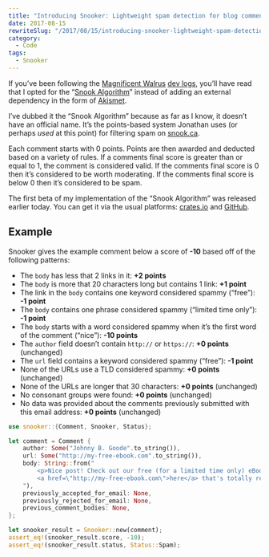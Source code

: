 ```yaml
---
title: "Introducing Snooker: Lightweight spam detection for blog comments"
date: 2017-08-15
rewriteSlug: "/2017/08/15/introducing-snooker-lightweight-spam-detection-for-blog-comments"
category:
  - Code
tags:
  - Snooker
---
```


If you’ve been following the [Magnificent Walrus](https://elliotekj.com/2017/08/12/initial-thoughts-on-baked-commenting/) [dev logs](https://elliotekj.com/2017/08/13/baked-commenting-dev-log-n1/), you’ll have read that I opted for the “[Snook Algorithm](https://snook.ca/archives/other/effective_blog_comment_spam_blocker)” instead of adding an external dependency in the form of [Akismet](https://akismet.com).

I’ve dubbed it the “Snook Algorithm” because as far as I know, it doesn’t have an official name. It’s the points-based system Jonathan uses (or perhaps _used_ at this point) for filtering spam on [snook.ca](https://snook.ca/).

Each comment starts with 0 points. Points are then awarded and deducted based on a variety of rules. If a comments final score is greater than or equal to 1, the comment is considered valid. If the comments final score is 0 then it’s considered to be worth moderating. If the comments final score is below 0 then it’s considered to be spam.

The first beta of my implementation of the “Snook Algorithm” was released earlier today. You can get it via the usual platforms: [crates.io](https://crates.io/crates/snooker) and [GitHub](https://github.com/elliotekj/snooker).

## Example

Snooker gives the example comment below a score of **-10** based off of the following patterns:

- The `body` has less that 2 links in it: **+2 points**
- The `body` is more that 20 characters long but contains 1 link: **+1 point**
- The link in the `body` contains one keyword considered spammy (“free”): **-1 point**
- The `body` contains one phrase considered spammy (“limited time only”): **-1 point**
- The `body` starts with a word considered spammy when it’s the first word of the comment (“nice”): **-10 points**
- The `author` field doesn’t contain `http://` or `https://`: **+0 points** (unchanged)
- The `url` field contains a keyword considered spammy (“free”): **-1 point**
- None of the URLs use a TLD considered spammy: **+0 points** (unchanged)
- None of the URLs are longer that 30 characters: **+0 points** (unchanged)
- No consonant groups were found: **+0 points** (unchanged)
- No data was provided about the comments previously submitted with this email address: **+0 points** (unchanged)

```rust
use snooker::{Comment, Snooker, Status};

let comment = Comment {
    author: Some("Johnny B. Goode".to_string()),
    url: Some("http://my-free-ebook.com".to_string()),
    body: String::from("
        <p>Nice post! Check out our free (for a limited time only) eBook
        <a href=\"http://my-free-ebook.com\">here</a> that's totally relevant</p>
    "),
    previously_accepted_for_email: None,
    previously_rejected_for_email: None,
    previous_comment_bodies: None,
};

let snooker_result = Snooker::new(comment);
assert_eq!(snooker_result.score, -10);
assert_eq!(snooker_result.status, Status::Spam);
```
  
